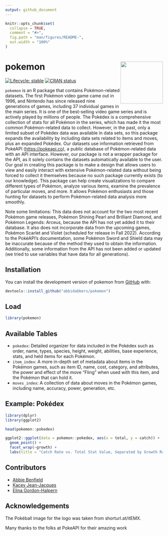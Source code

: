 ```yaml
---
output: github_document
---
```


<!-- README.md is generated from README.Rmd. Please edit that file -->

```r
knitr::opts_chunk$set(
  collapse = TRUE,
  comment = "#>",
  fig.path = "man/figures/README-",
  out.width = "100%"
)
```

# pokemon <img src="data-raw/pokémon_logo.png" align="right" height="135">

<!-- badges: start -->

[![Lifecycle: stable](https://img.shields.io/badge/lifecycle-stable-brightgreen.svg)](https://lifecycle.r-lib.org/articles/stages.html#stable) [![CRAN status](https://www.r-pkg.org/badges/version/pokemon)](https://CRAN.R-project.org/package=pokemon)

<!-- badges: end -->

`pokemon` is an R package that contains Pokémon-related datasets. The first Pokémon video game came out in 1996, and Nintendo has since released nine generations of games, including 37 individual games in the main series. It is one of the best-selling video game series and is actively played by millions of people. The Pokédex is a comprehensive collection of stats for all Pokémon in the series, which has made it the most common Pokémon-related data to collect. However, in the past, only a limited subset of Pokédex data was available in data sets, so this package expands the availability by including data sets related to items and moves, plus an expanded Pokédex. Our datasets use information retrieved from PokéAPI (<https://pokeapi.co>), a public database of Pokémon-related data with an API interface. However, our package is not a wrapper package for the API, as it solely contains the datasets automatically available to the user. Our goal in creating this package is to make a design that allows users to view and easily interact with extensive Pokémon-related data without being forced to collect it themselves because no such package currently exists (to our knowledge). This package can help create visualizations to compare different types of Pokémon, analyze various items, examine the prevalence of particular moves, and more. It allows Pokémon enthusiasts and those hunting for datasets to perform Pokémon-related data analysis more smoothly.

Note some limitations: This data does not account for the two most recent Pokémon game releases, Pokémon Shining Pearl and Brilliant Diamond, and Pokémon Legends: Arceus, because the API has not yet added it to their database. It also does not incorporate data from the upcoming games, Pokémon Scarlet and Violet (scheduled for release in Fall 2022). According to the PokéAPI's documentation, some Pokémon Sword and Shield data may be inaccurate because of the method they used to obtain the information. Additionally, some information from the API has not been added or updated (we tried to use variables that have data for all generations).

## Installation

You can install the development version of pokemon from [GitHub](https://github.com/) with:

```r
devtools::install_github("abbidabbers/pokemon")
```

## Load

```r
library(pokemon)
```

## Available Tables

-   `pokedex`: Detailed organizer for data included in the Pokédex such as order, name, types, species, height, weight, abilities, base experience, stats, and held items for each Pokémon.
-   `item_index`: A more in-depth set of metadata about items in the Pokémon games, such as item ID, name, cost, category, and attributes, the power and effect of the move "Fling" when used with this item, and the Pokémon that can hold it.
-   `moves_index`: A collection of data about moves in the Pokémon games, including name, accuracy, power, generation, etc.

## Example: Pokédex

```r
library(dplyr)
library(ggplot2)

head(pokemon::pokedex)

ggplot2::ggplot(data = pokemon::pokedex, aes(x = total, y = catch)) +
  geom_point() +
  facet_wrap(~growth) +
  labs(title = "Catch Rate vs. Total Stat Value, Separated by Growth Rate", x = "Total Stat Value", y = "Catch Rate")
```

## Contributors

-   [Abbie Benfield](https://github.com/abbidabbers)
-   [Kacey Jean-Jacques](https://github.com/kaceyjj)
-   [Elina Gordon-Halpern](https://github.com/egordonhalpern)

## Acknowledgements

The Pokéball image for the logo was taken from shorturl.at/itEMX.

Many thanks to the folks at PokeAPI for their amazing work
